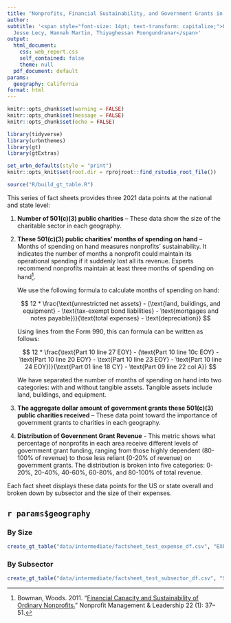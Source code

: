```yaml
---
title: "Nonprofits, Financial Sustainability, and Government Grants in 2022"
author: 
subtitle: '<span style="font-size: 14pt; text-transform: capitalize;">Laura Tomasko,
  Jesse Lecy, Hannah Martin, Thiyaghessan Poongundranar</span>'
output:
  html_document:
    css: web_report.css
    self_contained: false
    theme: null
  pdf_document: default
params:
  geography: California
format: html
---
```


```{=html}
<!-- this calls Lato font --> 
<style>
@import url('https://fonts.googleapis.com/css?family=Lato&display=swap');
</style>
```

```{=html}
<!-- this calls crucial iframe resizing script --> 
<script type="text/javascript" src="https://apps.urban.org/features/dataviz-libs/pym-js/v1.3.2/pym.nprapps.org_pym.v1.min.js">
</script>

<script>
var pymChild = new pym.Child({ polling: 500 });
</script>
```

```r
knitr::opts_chunk$set(warning = FALSE)
knitr::opts_chunk$set(message = FALSE)
knitr::opts_chunk$set(echo = FALSE)
```

```r
library(tidyverse)
library(urbnthemes)
library(gt)
library(gtExtras)

set_urbn_defaults(style = "print")
knitr::opts_knit$set(root.dir = rprojroot::find_rstudio_root_file())
```

```r
source("R/build_gt_table.R")
```

This series of fact sheets provides three 2021 data points at the national and state level:

1.	**Number of 501(c)(3) public charities** – These data show the size of the charitable sector in each geography.

2.	**These 501(c)(3) public charities’ months of spending on hand** – Months of spending on hand measures nonprofits’ sustainability. It indicates the number of months a nonprofit could maintain its operational spending if it suddenly lost all its revenue. Experts recommend nonprofits maintain at least three months of spending on hand[^1]. 

    We use the following formula to calculate months of spending on hand:

    $$ 12 * \frac{\text{unrestricted net assets} - (\text{land, buildings, and equipment} - \text{tax-exempt bond liabilities} - \text{mortgages and notes payable})}{\text{total expenses} - \text{depreciation}} $$

    Using lines from the Form 990, this can formula can be written as follows:

    $$ 12 * \frac{\text{Part 10 line 27 EOY} - (\text{Part 10 line 10c EOY} - \text{Part 10 line 20 EOY} - \text{Part 10 line 23 EOY} - \text{Part 10 line 24 EOY})}{\text{Part 01 line 18 CY} - \text{Part 09 line 22 col A}} $$

    We have separated the number of months of spending on hand into two categories: with and without tangible assets. Tangible assets include land, buildings, and equipment.

3. **The aggregate dollar amount of government grants these 501(c)(3) public charities received** – These data point toward the importance of government grants to charities in each geography. 

4. **Distribution of Government Grant Revenue** - This metric shows what percentage of nonprofits in each area receive different levels of government grant funding, ranging from those highly dependent (80-100% of revenue) to those less reliant (0-20% of revenue) on government grants. The distribution is broken into five categories: 0-20%, 20-40%, 40-60%, 60-80%, and 80-100% of total revenue.

Each fact sheet displays these data points for the US or state overall and broken down by subsector and the size of their expenses.

## `r params$geography`

### By Size

```r
create_gt_table("data/intermediate/factsheet_test_expense_df.csv", "EXPENSE_CATEGORY", "Size")
```

### By Subsector

:::main_table
```r
create_gt_table("data/intermediate/factsheet_test_subsector_df.csv", "SUBSECTOR", "Subsector")
```
:::


[^1]: Bowman, Woods. 2011. “[Financial Capacity and Sustainability of Ordinary Nonprofits.](https://doi.org/10.1002/nml.20039)” Nonprofit Management & Leadership 22 (1): 37–51. 